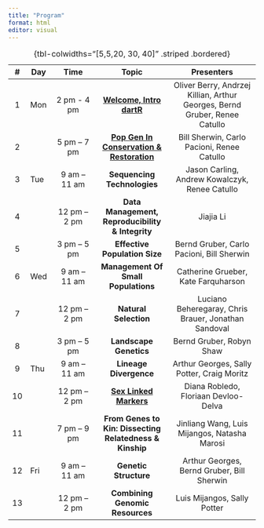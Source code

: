 ```yaml
---
title: "Program"
format: html
editor: visual
---
```


| #   | Day  |     Time        |       **Topic**          |                     Presenters |
|:---:|------|:---------------:|:------------------------:|:------------------------------:|
|  1  | Mon | 2 pm - 4 pm  |         [**Welcome, Intro dartR**](session01.qmd)          | Oliver Berry, Andrzej Killian, Arthur Georges, Bernd Gruber, Renee Catullo |
|  2  |     | 5 pm – 7 pm  | [**Pop Gen In Conservation & Restoration**](session02.qmd) |                 Bill Sherwin, Carlo Pacioni, Renee Catullo                 |
|  3  | Tue | 9 am – 11 am |                **Sequencing Technologies**                 |               Jason Carling, Andrew Kowalczyk, Renee Catullo               |
|  4  |     | 12 pm – 2 pm |      **Data Management, Reproducibility & Integrity**      |                                 Jiajia Li                                  |
|  5  |     | 3 pm – 5 pm  |               **Effective Population Size**                |                 Bernd Gruber, Carlo Pacioni, Bill Sherwin                  |
|  6  | Wed | 9 am – 11 am |            **Management Of Small Populations**             |                    Catherine Grueber, Kate Farquharson                     |
|  7  |     | 12 pm – 2 pm |                   **Natural Selection**                    |            Luciano Beheregaray, Chris Brauer, Jonathan Sandoval            |
|  8  |     | 3 pm – 5 pm  |                   **Landscape Genetics**                   |                          Bernd Gruber, Robyn Shaw                          |
|  9  | Thu | 9 am – 11 am |                   **Lineage Divergence**                   |                 Arthur Georges, Sally Potter, Craig Moritz                 |
| 10  |     | 12 pm – 2 pm |          [**Sex Linked Markers**](session10.qmd)           |                    Diana Robledo, Floriaan Devloo-Delva                    |
| 11  |     | 7 pm – 9 pm  |  **From Genes to Kin: Dissecting Relatedness & Kinship**   |                Jinliang Wang, Luis Mijangos, Natasha Marosi                |
| 12  | Fri | 9 am – 11 am |                   **Genetic Structure**                    |                 Arthur Georges, Bernd Gruber, Bill Sherwin                 |
| 13  |     | 12 pm – 2 pm |              **Combining Genomic Resources**               |                        Luis Mijangos, Sally Potter                         |

: {tbl-colwidths="[5,5,20, 30, 40]" .striped .bordered}